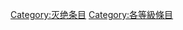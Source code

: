 {{Articles by Quality| topic=灭绝|project=灭绝|format=toc}}
{{Wikipedia category}}
{{emptycat}}
[[Category:灭绝条目|Category:灭绝条目]]
[[Category:各等級條目|Category:各等級條目]]